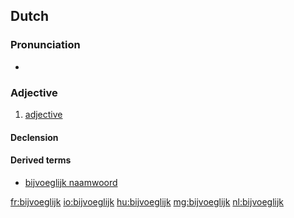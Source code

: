 ==Dutch==

===Pronunciation===
* {{audio|Nl-bijvoeglijk.ogg|Audio|lang=nl}}

===Adjective===
{{nl-adj}}

# [[adjective]]

====Declension====
{{nl-decl-adj}}

====Derived terms====
* [[bijvoeglijk naamwoord]]

[[fr:bijvoeglijk]]
[[io:bijvoeglijk]]
[[hu:bijvoeglijk]]
[[mg:bijvoeglijk]]
[[nl:bijvoeglijk]]